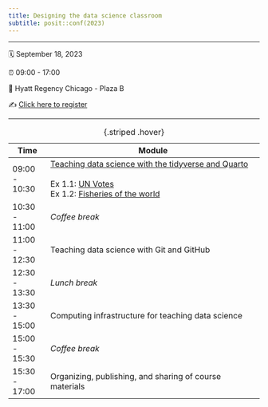 ```yaml
---
title: Designing the data science classroom
subtitle: posit::conf(2023)
---
```


------------------------------------------------------------------------

🗓️ September 18, 2023

⏰ 09:00 - 17:00

🏨 Hyatt Regency Chicago - Plaza B

✍️ [Click here to register](https://pos.it/conf)

------------------------------------------------------------------------

+---------------+-------------------------------------------------------------------------------------+
| Time          | Module                                                                              |
+===============+=====================================================================================+
| 09:00 - 10:30 | [Teaching data science with the tidyverse and Quarto](materials/tidyverse-quarto/)\ |
|               | \                                                                                   |
|               | Ex 1.1: [UN Votes](materials/tidyverse-quarto/unvotes.qmd)\                         |
|               | Ex 1.2: [Fisheries of the world](materials/tidyverse-quarto/fisheries.qmd)          |
+---------------+-------------------------------------------------------------------------------------+
| 10:30 - 11:00 | *Coffee break*                                                                      |
+---------------+-------------------------------------------------------------------------------------+
| 11:00 - 12:30 | Teaching data science with Git and GitHub                                           |
+---------------+-------------------------------------------------------------------------------------+
| 12:30 - 13:30 | *Lunch break*                                                                       |
+---------------+-------------------------------------------------------------------------------------+
| 13:30 - 15:00 | Computing infrastructure for teaching data science                                  |
+---------------+-------------------------------------------------------------------------------------+
| 15:00 - 15:30 | *Coffee break*                                                                      |
+---------------+-------------------------------------------------------------------------------------+
| 15:30 - 17:00 | Organizing, publishing, and sharing of course materials                             |
+---------------+-------------------------------------------------------------------------------------+

: {.striped .hover}
